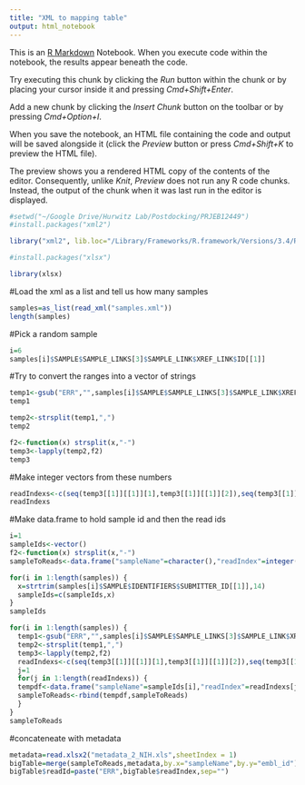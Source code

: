 ```yaml
---
title: "XML to mapping table"
output: html_notebook
---
```


This is an [R Markdown](http://rmarkdown.rstudio.com) Notebook. When you execute code within the notebook, the results appear beneath the code. 

Try executing this chunk by clicking the *Run* button within the chunk or by placing your cursor inside it and pressing *Cmd+Shift+Enter*. 

Add a new chunk by clicking the *Insert Chunk* button on the toolbar or by pressing *Cmd+Option+I*.

When you save the notebook, an HTML file containing the code and output will be saved alongside it (click the *Preview* button or press *Cmd+Shift+K* to preview the HTML file). 

The preview shows you a rendered HTML copy of the contents of the editor. Consequently, unlike *Knit*, *Preview* does not run any R code chunks. Instead, the output of the chunk when it was last run in the editor is displayed.

```r


#setwd("~/Google Drive/Hurwitz Lab/Postdocking/PRJEB12449")
#install.packages("xml2")

library("xml2", lib.loc="/Library/Frameworks/R.framework/Versions/3.4/Resources/library")

#install.packages("xlsx")

library(xlsx)
```

#Load the xml as a list and tell us how many samples
```r
samples=as_list(read_xml("samples.xml"))
length(samples)
```

#Pick a random sample
```r
i=6
samples[i]$SAMPLE$SAMPLE_LINKS[3]$SAMPLE_LINK$XREF_LINK$ID[[1]]

```

#Try to convert the ranges into a vector of strings
```r
temp1<-gsub("ERR","",samples[i]$SAMPLE$SAMPLE_LINKS[3]$SAMPLE_LINK$XREF_LINK$ID[[1]])
temp1
```
```r
temp2<-strsplit(temp1,",")
temp2
```
```r
f2<-function(x) strsplit(x,"-")
temp3<-lapply(temp2,f2)
temp3
```
#Make integer vectors from these numbers
```r
readIndexs<-c(seq(temp3[[1]][[1]][1],temp3[[1]][[1]][2]),seq(temp3[[1]][[2]][1],temp3[[1]][[2]][2]))
readIndexs
```

#Make data.frame to hold sample id and then the read ids
```r
i=1
sampleIds<-vector()
f2<-function(x) strsplit(x,"-")
sampleToReads<-data.frame("sampleName"=character(),"readIndex"=integer())

for(i in 1:length(samples)) {
  x=strtrim(samples[i]$SAMPLE$IDENTIFIERS$SUBMITTER_ID[[1]],14)
  sampleIds=c(sampleIds,x)
}
sampleIds

for(i in 1:length(samples)) {
  temp1<-gsub("ERR","",samples[i]$SAMPLE$SAMPLE_LINKS[3]$SAMPLE_LINK$XREF_LINK$ID[[1]])
  temp2<-strsplit(temp1,",")
  temp3<-lapply(temp2,f2)
  readIndexs<-c(seq(temp3[[1]][[1]][1],temp3[[1]][[1]][2]),seq(temp3[[1]][[2]][1],temp3[[1]][[2]][2]))
  j=1
  for(j in 1:length(readIndexs)) {
  tempdf<-data.frame("sampleName"=sampleIds[i],"readIndex"=readIndexs[j])
  sampleToReads<-rbind(tempdf,sampleToReads)
  }
}
sampleToReads
```

#concateneate with metadata
```r
metadata=read.xlsx2("metadata_2_NIH.xls",sheetIndex = 1)
bigTable=merge(sampleToReads,metadata,by.x="sampleName",by.y="embl_id")
bigTable$readId=paste("ERR",bigTable$readIndex,sep="")
```

